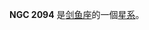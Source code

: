 {{NGCInfoBox|NGCID=NGC 2094|發現者=約翰·弗里德里希·威廉·赫歇爾|發現日期=1835年1月31日|其他編號=ESO 57-SC26|曆元=J2000.0|赤經=5時42分8秒
|赤緯=-68°21'48"|星座=剑鱼座|星體=星系|星等=|表面亮度=|藍等=}}

'''NGC 2094''' 是[[剑鱼座|剑鱼座]]的一個[[星系|星系]]。

{{NGCReference|2094}}
{{Catalogs|NGC=2094}}